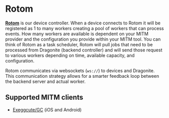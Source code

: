 # Rotom

[**Rotom**](https://github.com/UnownHash/Dragonite-Public) is our device controller. When a device connects to Rotom it will be registered as 1 to many workers creating a pool of workers that can process events. How many workers are available is dependent on your MITM provider and the configuration you provide within your MITM tool. You can think of Rotom as a task scheduler, Rotom will pull jobs that need to be processed from Dragonite (backend controller) and will send those request to various workers depending on time, available capacity, and configuration.

Rotom communicates via websockets (`ws://`) to devices and Dragonite. This communication strategy allows for a smarter feedback loop between the backend server and actual worker.

## Supported MITM clients

- [Exeggcute/GC](https://jorgschulze73.github.io/gc-docs/) (iOS and Android)
